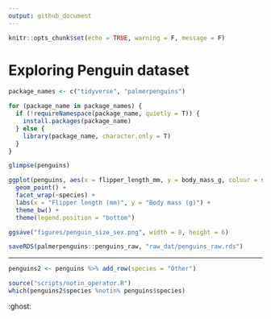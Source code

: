 ```yaml
---
output: github_document
---
```


```r
knitr::opts_chunk$set(echo = TRUE, warning = F, message = F)
```

# Exploring Penguin dataset

```r
package_names <- c("tidyverse", "palmerpenguins")

for (package_name in package_names) {
  if (!requireNamespace(package_name, quietly = T)) {
    install.packages(package_name)
  } else {
    library(package_name, character.only = T)
  }
}
```

```r
glimpse(penguins)
```

```r
ggplot(penguins, aes(x = flipper_length_mm, y = body_mass_g, colour = sex)) +
  geom_point() +
  facet_wrap(~species) +
  labs(x = "Flipper length (mm)", y = "Body mass (g)") +
  theme_bw() +
  theme(legend.position = "bottom")
```


```r
ggsave("figures/penguin_size_sex.png", width = 8, height = 6)
```

```r
saveRDS(palmerpenguins::penguins_raw, "raw_dat/penguins_raw.rds")
```
----------------------------------------------------------------


```r
penguins2 <- penguins %>% add_row(species = "Other")
```

```r
source("scripts/notin_operator.R")
which(penguins2$species %notin% penguins$species)
```

:ghost:
